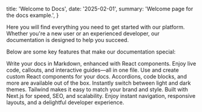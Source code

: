   title: 'Welcome to Docs',
  date: '2025-02-01',
  summary: 'Welcome page for the docs example.',
}

Here you will find everything you need to get started with our platform. Whether you're a new user or an experienced developer, our documentation is designed to help you succeed.

Below are some key features that make our documentation special:

<div className="grid grid-cols-1 md:grid-cols-2 gap-6">
  <Card icon="📚" title="MDX-Powered Content" className="bg-gray-800">
    Write your docs in Markdown, enhanced with React components. Enjoy live
    code, callouts, and interactive guides—all in one file.
  </Card>
  <Card icon="🧩" title="Composable Components" className="bg-gray-800">
    Use and create custom React components for your docs. Accordions, code
    blocks, and more are available out of the box.
  </Card>
  <Card icon="🌙" title="Dark Mode & Theming" className="bg-gray-800">
    Instantly switch between light and dark themes. Tailwind makes it easy to
    match your brand and style.
  </Card>
  <Card icon="⚡" title="Fast & Modern" className="bg-gray-800">
    Built with Next.js for speed, SEO, and scalability. Enjoy instant
    navigation, responsive layouts, and a delightful developer experience.
  </Card>
</div>
